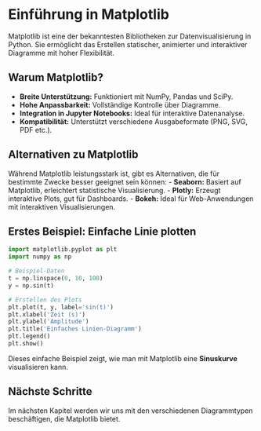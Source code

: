 # Einführung in Matplotlib

Matplotlib ist eine der bekanntesten Bibliotheken zur Datenvisualisierung in Python. Sie ermöglicht das Erstellen statischer, animierter und interaktiver Diagramme mit hoher Flexibilität. 

## Warum Matplotlib?
- **Breite Unterstützung:** Funktioniert mit NumPy, Pandas und SciPy.
- **Hohe Anpassbarkeit:** Vollständige Kontrolle über Diagramme.
- **Integration in Jupyter Notebooks:** Ideal für interaktive Datenanalyse.
- **Kompatibilität:** Unterstützt verschiedene Ausgabeformate (PNG, SVG, PDF etc.).

## Alternativen zu Matplotlib
Während Matplotlib leistungsstark ist, gibt es Alternativen, die für bestimmte Zwecke besser geeignet sein können:
- **Seaborn:** Basiert auf Matplotlib, erleichtert statistische Visualisierung.
- **Plotly:** Erzeugt interaktive Plots, gut für Dashboards.
- **Bokeh:** Ideal für Web-Anwendungen mit interaktiven Visualisierungen.

## Erstes Beispiel: Einfache Linie plotten

```python
import matplotlib.pyplot as plt
import numpy as np

# Beispiel-Daten
t = np.linspace(0, 10, 100)
y = np.sin(t)

# Erstellen des Plots
plt.plot(t, y, label='sin(t)')
plt.xlabel('Zeit (s)')
plt.ylabel('Amplitude')
plt.title('Einfaches Linien-Diagramm')
plt.legend()
plt.show()
```

Dieses einfache Beispiel zeigt, wie man mit Matplotlib eine **Sinuskurve** visualisieren kann. 

## Nächste Schritte
Im nächsten Kapitel werden wir uns mit den verschiedenen Diagrammtypen beschäftigen, die Matplotlib bietet.

